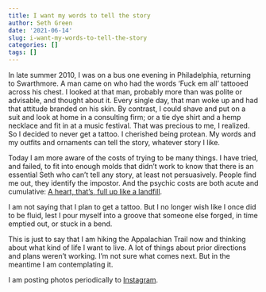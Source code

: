 ```yaml
---
title: I want my words to tell the story
author: Seth Green
date: '2021-06-14'
slug: i-want-my-words-to-tell-the-story
categories: []
tags: []
---
```


In late summer 2010, I was on a bus one evening in Philadelphia, returning to Swarthmore. A man came on who had the words 'Fuck em all' tattooed across his chest. I looked at that man, probably more than was polite or advisable, and thought about it. Every single day, that man woke up and had that attitude branded on his skin. By contrast, I could shave and put on a suit and look at home in a consulting firm; or a tie dye shirt and a hemp necklace and fit in at a music festival. That was precious to me, I realized. So I decided to never get a tattoo. I cherished being protean. My words and my outfits and ornaments can tell the story, whatever story I like. 

Today I am more aware of the costs of trying to be many things. I have tried, and failed, to fit into enough molds that didn't work to know that there is an essential Seth who can't tell any story, at least not persuasively. People find me out, they identify the impostor. And the psychic costs are both acute and cumulative: [A heart, that's, full up like a landfill](https://www.youtube.com/watch?v=u5CVsCnxyXg).

I am not saying that I plan to get a tattoo. But I no longer wish like I once did to be fluid, lest I pour myself into a groove that someone else forged, in time emptied out, or stuck in a bend. 

This is just to say that I am hiking the Appalachian Trail now and thinking about what kind of life I want to live. A lot of things about prior directions and plans weren't working. I'm not sure what comes next. But in the meantime I am contemplating it. 

I am posting photos periodically to [Instagram](https://www.instagram.com/setgree/). 
